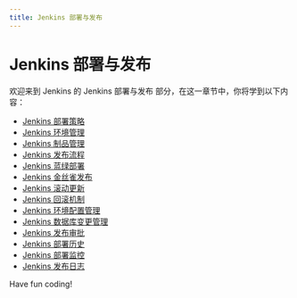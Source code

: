 ```yaml
---
title: Jenkins 部署与发布
---
```


# Jenkins 部署与发布

欢迎来到 Jenkins 的 Jenkins 部署与发布 部分，在这一章节中，你将学到以下内容：

- [Jenkins 部署策略](./0-jenkins-deployment-strategy.mdx)
- [Jenkins 环境管理](./1-jenkins-environmental-management.mdx)
- [Jenkins 制品管理](./2-jenkins-artifact-management.mdx)
- [Jenkins 发布流程](./3-jenkins-publishing-process.mdx)
- [Jenkins 蓝绿部署](./4-jenkins-blue-green-deployment.mdx)
- [Jenkins 金丝雀发布](./5-jenkins-canary-release.mdx)
- [Jenkins 滚动更新](./6-jenkins-rolling-update.mdx)
- [Jenkins 回滚机制](./7-jenkins-rollback-mechanism.mdx)
- [Jenkins 环境配置管理](./8-jenkins-environment-configuration-management.mdx)
- [Jenkins 数据库变更管理](./9-jenkins-database-change-management.mdx)
- [Jenkins 发布审批](./10-jenkins-release-approval.mdx)
- [Jenkins 部署历史](./11-jenkins-deployment-history.mdx)
- [Jenkins 部署监控](./12-jenkins-deployment-monitoring.mdx)
- [Jenkins 发布日志](./13-jenkins-release-log.mdx)

Have fun coding!